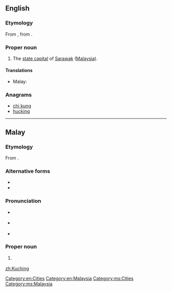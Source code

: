 ==English==
{{wikipedia}}

===Etymology===
From {{etyl|ms}} {{term|Kuching|lang=ms}}, from {{term|kucing|lang=ms}}.

===Proper noun===
{{en-proper noun}}

#The [[state capital]] of [[Sarawak]] ([[Malaysia]]).

====Translations====
{{trans-top|capital of Sarawak}}
* Malay: {{t|ms|Kuching}}
{{trans-mid}}
{{trans-bottom}}

===Anagrams===
* [[chi kung#English|chi kung]]
* [[hucking#English|hucking]]

[[Category:en:Cities]]
[[Category:en:Malaysia]]

----

==Malay==
{{wikipedia|lang=ms}}

===Etymology===
From {{term|kucing|lang=ms}}.

===Alternative forms===
* {{l|ms|kucing}}
* {{l|ms|kuching}}

===Pronunciation===
* {{a|Johor-Selangor}} {{IPA|/kut͡ʃeŋ/|lang=ms}}
* {{a|Riau-Lingga}} {{IPA|/kut͡ʃɪŋ/|lang=ms}}
* {{rhymes|ut͡ʃeŋ|t͡ʃeŋ|ʃeŋ|lang=ms}}

===Proper noun===
{{head|ms|proper noun}}

# {{l|en|Kuching}} {{qualifier|capital of Sarawak}}

[[Category:ms:Cities]]
[[Category:ms:Malaysia]]

[[zh:Kuching]]